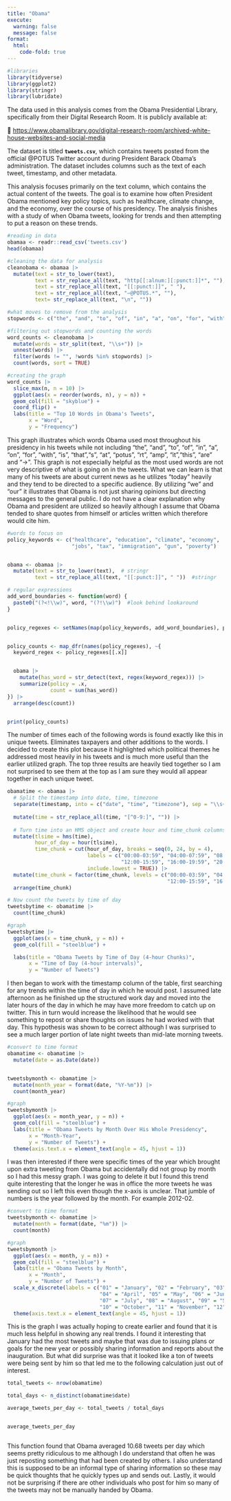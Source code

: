 ```yaml
---
title: "Obama"
execute: 
  warning: false
  message: false
format:
  html: 
    code-fold: true
---
```


```r
#libraries
library(tidyverse)
library(ggplot2)
library(stringr)
library(lubridate)


```

The data used in this analysis comes from the Obama Presidential Library, specifically from their Digital Research Room. It is publicly available at:

🔗 <https://www.obamalibrary.gov/digital-research-room/archived-white-house-websites-and-social-media>

The dataset is titled **`tweets.csv`**, which contains tweets posted from the official \@POTUS Twitter account during President Barack Obama’s administration. The dataset includes columns such as the text of each tweet, timestamp, and other metadata.

This analysis focuses primarily on the text column, which contains the actual content of the tweets. The goal is to examine how often President Obama mentioned key policy topics, such as healthcare, climate change, and the economy, over the course of his presidency. The analysis finishes with a study of when Obama tweets, looking for trends and then attempting to put a reason on these trends.

```r

#reading in data
obamaa <- readr::read_csv('tweets.csv')
head(obamaa)

```

```r
#cleaning the data for analysis
cleanobama <- obamaa |>
  mutate(text = str_to_lower(text),
         text = str_replace_all(text, "http[[:alnum:][:punct:]]*", ""),  
         text = str_replace_all(text, "[[:punct:]]", " "),
         text = str_replace_all(text, "—@POTUS.*", ""),
         text= str_replace_all(text, "\n", "")) 

#what moves to remove from the analysis
stopwords <- c("the", "and", "to", "of", "in", "a", "on", "for", "with", "is", "that","s", "at", "potus", "  ", "rt", "amp", "it","this", "are","→")

#filtering out stopwords and counting the words
word_counts <- cleanobama |>
  mutate(words = str_split(text, "\\s+")) |>  
  unnest(words) |>  
  filter(words != "", !words %in% stopwords) |>  
  count(words, sort = TRUE)  

#creating the graph 
word_counts |>
  slice_max(n, n = 10) |> 
  ggplot(aes(x = reorder(words, n), y = n)) +
  geom_col(fill = "skyblue") +
  coord_flip() +
  labs(title = "Top 10 Words in Obama's Tweets",
       x = "Word",
       y = "Frequency")

```

This graph illustrates which words Obama used most throughout his presidency in his tweets while not including "the", "and", "to", "of", "in", "a", "on", "for", "with", "is", "that","s", "at", "potus", "rt", "amp", "it","this", "are" and "→". This graph is not especially helpful as the most used words are not very descriptive of what is going on in the tweets. What we can learn is that many of his tweets are about current news as he utilizes "today" heavily and they tend to be directed to a specific audience. By utilizing "we" and "our" it illustrates that Obama is not just sharing opinions but directing messages to the general public. I do not have a clear explanation why Obama and president are utilized so heavily although I assume that Obama tended to share quotes from himself or articles written which therefore would cite him.

```r
#words to focus on 
policy_keywords <- c("healthcare", "education", "climate", "economy", 
                     "jobs", "tax", "immigration", "gun", "poverty")


obama <- obamaa |>
  mutate(text = str_to_lower(text),  # stringr
         text = str_replace_all(text, "[[:punct:]]", " "))  #stringr

# regular expressions
add_word_boundaries <- function(word) {
  paste0("(?<!\\w)", word, "(?!\\w)")  #look behind lookaround
}


policy_regexes <- setNames(map(policy_keywords, add_word_boundaries), policy_keywords)


policy_counts <- map_dfr(names(policy_regexes), ~{
  keyword_regex <- policy_regexes[[.x]]


  obama |>
    mutate(has_word = str_detect(text, regex(keyword_regex))) |>
    summarize(policy = .x,
              count = sum(has_word))  
}) |>
  arrange(desc(count))


print(policy_counts)


```

The number of times each of the following words is found exactly like this in unique tweets. Eliminates taxpayers and other additions to the words. I decided to create this plot because it highlighted which political themes he addressed most heavily in his tweets and is much more useful than the earlier utilized graph. The top three results are heavily tied together so I am not surprised to see them at the top as I am sure they would all appear together in each unique tweet.

```r
obamatime <- obamaa |>
  # Split the timestamp into date, time, timezone
  separate(timestamp, into = c("date", "time", "timezone"), sep = "\\s+") |>
  
  mutate(time = str_replace_all(time, "[^0-9:]", "")) |>  
  
  # Turn time into an HMS object and create hour and time_chunk columns
  mutate(tlsime = hms(time),  
         hour_of_day = hour(tlsime),  
         time_chunk = cut(hour_of_day, breaks = seq(0, 24, by = 4), 
                          labels = c("00:00-03:59", "04:00-07:59", "08:00-11:59", 
                                     "12:00-15:59", "16:00-19:59", "20:00-23:59"), 
                          include.lowest = TRUE)) |> 
  mutate(time_chunk = factor(time_chunk, levels = c("00:00-03:59", "04:00-07:59", "08:00-11:59", 
                                                    "12:00-15:59", "16:00-19:59", "20:00-23:59"))) |>  
  arrange(time_chunk) 

# Now count the tweets by time of day
tweetsbytime <- obamatime |>
  count(time_chunk)  

#graph
tweetsbytime |>
  ggplot(aes(x = time_chunk, y = n)) +
  geom_col(fill = "steelblue") +

  labs(title = "Obama Tweets by Time of Day (4-hour Chunks)",
       x = "Time of Day (4-hour intervals)",
       y = "Number of Tweets")
```

I then began to work with the timestamp column of the table, first searching for any trends within the time of day in which he would post. I assumed late afternoon as he finished up the structured work day and moved into the later hours of the day in which he may have more freedom to catch up on twitter. This in turn would increase the likelihood that he would see something to repost or share thoughts on issues he had worked with that day. This hypothesis was shown to be correct although I was surprised to see a much larger portion of late night tweets than mid-late morning tweets.

```r
#convert to time format
obamatime <- obamatime |>
  mutate(date = as.Date(date)) 


tweetsbymonth <- obamatime |>
  mutate(month_year = format(date, "%Y-%m")) |>  
  count(month_year)  

#graph
tweetsbymonth |>
  ggplot(aes(x = month_year, y = n)) +
  geom_col(fill = "steelblue") +
  labs(title = "Obama Tweets by Month Over His Whole Presidency",
       x = "Month-Year",
       y = "Number of Tweets") +
  theme(axis.text.x = element_text(angle = 45, hjust = 1))  
```

I was then interested if there were specific times of the year which brought upon extra tweeting from Obama but accidentally did not group by month so I had this messy graph. I was going to delete it but I found this trend quite interesting that the longer he was in office the more tweets he was sending out so I left this even though the x-axis is unclear. That jumble of numbers is the year followed by the month. For example 2012-02.

```r
#convert to time format
tweetsbymonth <- obamatime |>
  mutate(month = format(date, "%m")) |>
  count(month)  

#graph
tweetsbymonth |>
  ggplot(aes(x = month, y = n)) +
  geom_col(fill = "steelblue") +
  labs(title = "Obama Tweets by Month",
       x = "Month",
       y = "Number of Tweets") +
  scale_x_discrete(labels = c("01" = "January", "02" = "February", "03" = "March", 
                              "04" = "April", "05" = "May", "06" = "June",
                              "07" = "July", "08" = "August", "09" = "September", 
                              "10" = "October", "11" = "November", "12" = "December")) +
  theme(axis.text.x = element_text(angle = 45, hjust = 1))  
```

This is the graph I was actually hoping to create earlier and found that it is much less helpful in showing any real trends. I found it interesting that January had the most tweets and maybe that was due to issuing plans or goals for the new year or possibly sharing information and reports about the inauguration. But what did surprise was that it looked like a ton of tweets were being sent by him so that led me to the following calculation just out of interest.

```r

total_tweets <- nrow(obamatime)

total_days <- n_distinct(obamatime$date)

average_tweets_per_day <- total_tweets / total_days


average_tweets_per_day



```

This function found that Obama averaged 10.68 tweets per day which seems pretty ridiculous to me although I do understand that often he was just reposting something that had been created by others. I also understand this is supposed to be an informal type of sharing information so these may be quick thoughts that he quickly types up and sends out. Lastly, it would not be surprising if there are other individuals who post for him so many of the tweets may not be manually handed by Obama.
